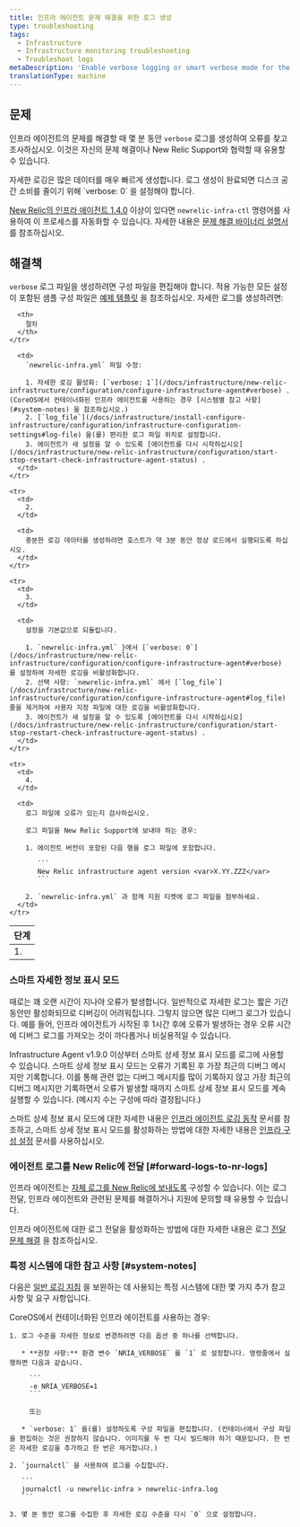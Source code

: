 ```yaml
---
title: 인프라 에이전트 문제 해결을 위한 로그 생성
type: troubleshooting
tags:
  - Infrastructure
  - Infrastructure monitoring troubleshooting
  - Troubleshoot logs
metaDescription: 'Enable verbose logging or smart verbose mode for the New Relic infrastructure agent, then collect about 3 to 5 minutes worth of data to help troubleshoot.'
translationType: machine
---
```


## 문제

인프라 에이전트의 문제를 해결할 때 몇 분 동안 `verbose` 로그를 생성하여 오류를 찾고 조사하십시오. 이것은 자신의 문제 해결이나 New Relic Support와 협력할 때 유용할 수 있습니다.

<Callout variant="important">
  자세한 로깅은 많은 데이터를 매우 빠르게 생성합니다. 로그 생성이 완료되면 디스크 공간 소비를 줄이기 위해 `verbose: 0` 을 설정해야 합니다.
</Callout>

[New Relic의 인프라 에이전트 1.4.0](/docs/release-notes/infrastructure-release-notes/infrastructure-agent-release-notes/new-relic-infrastructure-agent-140) 이상이 있다면 `newrelic-infra-ctl` 명령어를 사용하여 이 프로세스를 자동화할 수 있습니다. 자세한 내용은 [문제 해결 바이너리 설명서](/docs/infrastructure/install-configure-manage-infrastructure/manage-your-agent/troubleshoot-running-agent) 를 참조하십시오.

## 해결책

`verbose` 로그 파일을 생성하려면 구성 파일을 편집해야 합니다. 적용 가능한 모든 설정이 포함된 샘플 구성 파일은 [예제 템플릿](/docs/infrastructure/new-relic-infrastructure/configuration/infrastructure-config-file-template-newrelic-infrayml) 을 참조하십시오. 자세한 로그를 생성하려면:

<table>
  <thead>
    <tr>
      <th>
        단계
      </th>

      <th>
        절차
      </th>
    </tr>
  </thead>

  <tbody>
    <tr>
      <td>
        1.
      </td>

      <td>
        `newrelic-infra.yml` 파일 수정:

        1. 자세한 로깅 활성화: [`verbose: 1`](/docs/infrastructure/new-relic-infrastructure/configuration/configure-infrastructure-agent#verbose) . (CoreOS에서 컨테이너화된 인프라 에이전트를 사용하는 경우 [시스템별 참고 사항](#system-notes) 을 참조하십시오.)
        2. [`log_file`](/docs/infrastructure/install-configure-infrastructure/configuration/infrastructure-configuration-settings#log-file) 을(를) 편리한 로그 파일 위치로 설정합니다.
        3. 에이전트가 새 설정을 알 수 있도록 [에이전트를 다시 시작하십시오](/docs/infrastructure/new-relic-infrastructure/configuration/start-stop-restart-check-infrastructure-agent-status) .
      </td>
    </tr>

    <tr>
      <td>
        2.
      </td>

      <td>
        충분한 로깅 데이터를 생성하려면 호스트가 약 3분 동안 정상 로드에서 실행되도록 하십시오.
      </td>
    </tr>

    <tr>
      <td>
        3.
      </td>

      <td>
        설정을 기본값으로 되돌립니다.

        1. `newrelic-infra.yml` }에서 [`verbose: 0`](/docs/infrastructure/new-relic-infrastructure/configuration/configure-infrastructure-agent#verbose) 를 설정하여 자세한 로깅을 비활성화합니다.
        2. 선택 사항: `newrelic-infra.yml` 에서 [`log_file`](/docs/infrastructure/new-relic-infrastructure/configuration/configure-infrastructure-agent#log_file) 줄을 제거하여 사용자 지정 파일에 대한 로깅을 비활성화합니다.
        3. 에이전트가 새 설정을 알 수 있도록 [에이전트를 다시 시작하십시오](/docs/infrastructure/new-relic-infrastructure/configuration/start-stop-restart-check-infrastructure-agent-status) .
      </td>
    </tr>

    <tr>
      <td>
        4.
      </td>

      <td>
        로그 파일에 오류가 있는지 검사하십시오.

        로그 파일을 New Relic Support에 보내야 하는 경우:

        1. 에이전트 버전이 포함된 다음 행을 로그 파일에 포함합니다.

           ```
           New Relic infrastructure agent version <var>X.YY.ZZZ</var>
           ```

        2. `newrelic-infra.yml` 과 함께 지원 티켓에 로그 파일을 첨부하세요.
      </td>
    </tr>
  </tbody>
</table>

### 스마트 자세한 정보 표시 모드

때로는 꽤 오랜 시간이 지나야 오류가 발생합니다. 일반적으로 자세한 로그는 짧은 기간 동안만 활성화되므로 디버깅이 어려워집니다. 그렇지 않으면 많은 디버그 로그가 있습니다. 예를 들어, 인프라 에이전트가 시작된 후 1시간 후에 오류가 발생하는 경우 오류 시간에 디버그 로그를 가져오는 것이 까다롭거나 비실용적일 수 있습니다.

Infrastructure Agent v1.9.0 이상부터 스마트 상세 정보 표시 모드를 로그에 사용할 수 있습니다. 스마트 상세 정보 표시 모드는 오류가 기록된 후 가장 최근의 디버그 메시지만 기록합니다. 이를 통해 관련 없는 디버그 메시지를 많이 기록하지 않고 가장 최근의 디버그 메시지만 기록하면서 오류가 발생할 때까지 스마트 상세 정보 표시 모드를 계속 실행할 수 있습니다. (메시지 수는 구성에 따라 결정됩니다.)

스마트 상세 정보 표시 모드에 대한 자세한 내용은 [인프라 에이전트 로깅 동작](/docs/infrastructure/infrastructure-troubleshooting/troubleshoot-logs/infrastructure-agent-logging-behavior#smart-verbose-mode) 문서를 참조하고, 스마트 상세 정보 표시 모드를 활성화하는 방법에 대한 자세한 내용은 [인프라 구성 설정](/docs/infrastructure/install-configure-manage-infrastructure/configuration/infrastructure-configuration-settings#verbose) 문서를 사용하십시오.

### 에이전트 로그를 New Relic에 전달 [#forward-logs-to-nr-logs]

인프라 에이전트는 [자체 로그를 New Relic에 보내도록](/docs/logs/new-relic-logs/get-started/introduction-new-relic-logs) 구성할 수 있습니다. 이는 로그 전달, 인프라 에이전트와 관련된 문제를 해결하거나 지원에 문의할 때 유용할 수 있습니다.

인프라 에이전트에 대한 로그 전달을 활성화하는 방법에 대한 자세한 내용은 로그 [전달 문제 해결](/docs/logs/enable-new-relic-logs/1-enable-logs/forward-your-logs-using-new-relic-infrastructure#troubleshoot) 을 참조하십시오.

### 특정 시스템에 대한 참고 사항 [#system-notes]

다음은 [일반 로깅 지침](#verbose) 을 보완하는 데 사용되는 특정 시스템에 대한 몇 가지 추가 참고 사항 및 요구 사항입니다.

<CollapserGroup>
  <Collapser
    id="coreos"
    title="CoreOS의 컨테이너화된 에이전트"
  >
    CoreOS에서 컨테이너화된 인프라 에이전트를 사용하는 경우:

    1. 로그 수준을 자세한 정보로 변경하려면 다음 옵션 중 하나를 선택합니다.

       * **권장 사항:** 환경 변수 `NRIA_VERBOSE` 를 `1` 로 설정합니다. 명령줄에서 실행하면 다음과 같습니다.

         ```
         -e NRIA_VERBOSE=1
         ```

         또는

       * `verbose: 1` 을(를) 설정하도록 구성 파일을 편집합니다. (컨테이너에서 구성 파일을 편집하는 것은 권장하지 않습니다. 이미지를 두 번 다시 빌드해야 하기 때문입니다. 한 번은 자세한 로깅을 추가하고 한 번은 제거합니다.)

    2. `journalctl` 을 사용하여 로그를 수집합니다.

       ```
       journalctl -u newrelic-infra > newrelic-infra.log
       ```

    3. 몇 분 동안 로그를 수집한 후 자세한 로깅 수준을 다시 `0` 으로 설정합니다.
  </Collapser>
</CollapserGroup>